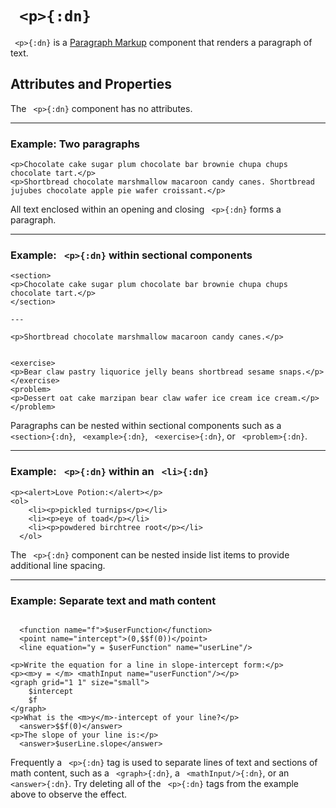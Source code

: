 



# ` <p>{:dn}`




` <p>{:dn}` is a [Paragraph Markup](../document_structure/essentialConcepts#component-types)
component that renders a paragraph of text.


## Attributes and Properties 
 The ` <p>{:dn}` component has no attributes.
 <PropDisplay name='p'/>

---

### Example: Two paragraphs


```doenet-editor-horiz
<p>Chocolate cake sugar plum chocolate bar brownie chupa chups chocolate tart.</p>
<p>Shortbread chocolate marshmallow macaroon candy canes. Shortbread jujubes chocolate apple pie wafer croissant.</p>
```



All text enclosed within an opening and closing ` <p>{:dn}` forms a paragraph.



---

### Example: ` <p>{:dn}` within sectional components


```doenet-editor-horiz
<section>
<p>Chocolate cake sugar plum chocolate bar brownie chupa chups chocolate tart.</p>
</section>      

---

<p>Shortbread chocolate marshmallow macaroon candy canes.</p>


<exercise>
<p>Bear claw pastry liquorice jelly beans shortbread sesame snaps.</p>
</exercise> 
<problem>
<p>Dessert oat cake marzipan bear claw wafer ice cream ice cream.</p>
</problem> 
```



Paragraphs can be nested within sectional components such as a ` <section>{:dn}`, ` <example>{:dn}`, ` <exercise>{:dn}`, or ` <problem>{:dn}`.



---

### Example: ` <p>{:dn}` within an ` <li>{:dn}`


```doenet-editor-horiz
<p><alert>Love Potion:</alert></p>
<ol>
    <li><p>pickled turnips</p></li>
    <li><p>eye of toad</p></li>
    <li><p>powdered birchtree root</p></li>
  </ol>
```



The ` <p>{:dn}` component can be nested inside list items to provide additional line spacing.



---

### Example: Separate text and math content


```doenet-editor-horiz

  <function name="f">$userFunction</function>
  <point name="intercept">(0,$$f(0))</point>
  <line equation="y = $userFunction" name="userLine"/>

<p>Write the equation for a line in slope-intercept form:</p> 
<p><m>y = </m> <mathInput name="userFunction"/></p>
<graph grid="1 1" size="small">
    $intercept
    $f
</graph>
<p>What is the <m>y</m>-intercept of your line?</p>
  <answer>$$f(0)</answer>
<p>The slope of your line is:</p> 
  <answer>$userLine.slope</answer>
```



Frequently a ` <p>{:dn}` tag is used to separate lines of text and sections of math content, such as a ` <graph>{:dn}`, a ` <mathInput/>{:dn}`, or an ` <answer>{:dn}`. Try deleting all of the ` <p>{:dn}` tags from the example above to observe the effect.


